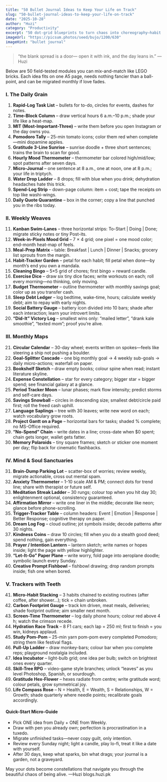 ```yaml
---
title: "50 Bullet Journal Ideas to Keep Your Life on Track"
slug: "50-bullet-journal-ideas-to-keep-your-life-on-track"
date: "2025-10-28"
author: "Huzi"
category: "Productivity"
excerpt: "50 dot-grid blueprints to turn chaos into choreography—habit trackers, mind maps, moon-phase logs, and other tiny miracles you draw yourself."
imageUrl: "https://picsum.photos/seed/bujo/1200/630"
imageHint: "bullet journal"
---
```


> “the blank spread is a door—
> open it with ink, and the day leans in.”
> —Huzi

Below are 50 field-tested modules you can mix-and-match like LEGO bricks.
Each idea fits on one A5 page, needs nothing fancier than a ball-point, and can be migrated monthly if love fades.

### I. The Daily Grain

1.  **Rapid-Log Task List** – bullets for to-do, circles for events, dashes for notes.
2.  **Time-Block Column** – draw vertical hours 6 a.m.–10 p.m.; shade your life like a heat-map.
3.  **MIT (Most-Important-Three)** – write them before you open Instagram or the day owns you.
4.  **Pomodoro Tally** – 25-min tomato icons; color them red when complete—mini dopamine apples.
5.  **Gratitude 3-Line Sunrise** – sunrise doodle + three short sentences; trains the brain to scan for good.
6.  **Hourly Mood Thermometer** – thermometer bar colored high/mid/low; spot patterns after seven days.
7.  **Micro-Journal** – one sentence at 8 a.m., one at noon, one at 8 p.m.; your life in triptych.
8.  **Water Drop Ladder** – 8 drops; fill with blue when you drink; dehydration headaches hate this trick.
9.  **Spend-Log Strip** – down-page column: item + cost; tape the receipts on top like washi-wings.
10. **Daily Quote Quarantine** – box in the corner; copy a line that punched you in the ribs today.

### II. Weekly Weaves

11. **Kanban Swim-Lanes** – three horizontal strips: To-Start | Doing | Done; migrate sticky notes or tiny Post-its.
12. **Week-in-Pixels Mood Grid** – 7 × 4 grid; one pixel = one mood color; end-month heat-map of feels.
13. **Meal-Prep Matrix** – table: Breakfast | Lunch | Dinner | Snacks; grocery list sprouts from the margin.
14. **Habit-Tracker Garden** – petal for each habit; fill petal when done—by month’s end you own a mandala.
15. **Cleaning Bingo** – 5×5 grid of chores; first bingo = reward candle.
16. **Exercise Dice** – draw six tiny dice faces; write workouts on each; roll every morning—no thinking, only moving.
17. **Budget Thermometer** – outline thermometer with monthly savings goal; color up as you transfer cash.
18. **Sleep Debt Ledger** – log bedtime, wake-time, hours; calculate weekly debt; aim to repay with early nights.
19. **Social Battery Gauge** – battery icon divided into 10 bars; shade after each interaction; learn your introvert limits.
20. **“Did-It” Victory Log** – smallest wins only: “mailed letter”, “drank kale smoothie”, “texted mom”; proof you’re alive.

### III. Monthly Maps

21. **Circular Calendar** – 30-day wheel; events written on spokes—feels like steering a ship not pushing a boulder.
22. **Goal-Splitter Cascade** – one big monthly goal → 4 weekly sub-goals → daily micro-actions; waterfall on paper.
23. **Bookshelf Sketch** – draw empty books; colour spine when read; instant literature skyline.
24. **Expense Constellation** – star for every category; bigger star = bigger spend; see financial galaxy at a glance.
25. **Period Tracker Moon** – lunar phases; mark flow intensity; predict storms and self-care days.
26. **Savings Snowball** – circles in descending size; smallest debt/circle paid first; roll the freed cash uphill.
27. **Language Saplings** – tree with 30 leaves; write new word on each; watch vocabulary grow roots.
28. **Project Gantt on a Page** – horizontal bars for tasks; shaded % complete; no MS-Office required.
29. **“No-Spend” Chain** – write dates in a line; cross-date when $0 spent; chain gets longer, wallet gets fatter.
30. **Memory Polaroids** – tiny square frames; sketch or sticker one moment per day; flip back for cinematic flashbacks.

### IV. Mind & Soul Sanctuaries

31. **Brain-Dump Parking Lot** – scatter-box of worries; review weekly, migrate actionable, cross out mental spam.
32. **Anxiety Thermometer** – 1-10 scale AM & PM; connect dots for trend line; share with therapist or future self.
33. **Meditation Streak Ladder** – 30 rungs; colour top when you hit day 30; enlightenment optional, consistency guaranteed.
34. **Affirmation Mirror** – write one liner in the middle; decorate like neon; glance before phone-scrolling.
35. **Trigger-Tracker Table** – column headers: Event | Emotion | Response | Better Response; cognitive therapy on paper.
36. **Dream Log Fog** – cloud outline; jot symbols inside; decode patterns after 30 nights.
37. **Kindness Coins** – draw 10 circles; fill when you do a stealth good deed; spend nothing, gain everything.
38. **Prayer / Intention Lantern** – lantern sketch; write names or hopes inside; light the page with yellow highlighter.
39. **“Let-It-Go” Paper Plane** – write worry, fold page into aeroplane doodle; symbolic launch every Sunday.
40. **Creative Prompt Fishbowl** – fishbowl drawing; drop random prompts inside; fish one when bored.

### V. Trackers with Teeth

41. **Micro-Habit Stacking** – 3 habits chained to existing routines (after coffee, after shower…); tick = chain unbroken.
42. **Carbon Footprint Gauge** – track km driven, meat meals, deliveries; shade footprint outline; aim smaller next month.
43. **Screen-Time Thermometer** – log daily phone hours; colour red above 4 h; watch the crimson recede.
44. **Hydration Race Track** – 8 F1 cars; each lap = 250 ml; first to finish = you win, kidneys applaud.
45. **Study Pom-Pom** – 25-min yarn pom-pom every completed Pomodoro; string them like festival flags.
46. **Pull-Up Ladder** – draw monkey-bars; colour bar when you complete reps; playground nostalgia included.
47. **Idea Incubator** – light-bulb grid; one idea per bulb; switch on brightest ones every quarter.
48. **Skill-Tree RPG** – video-game style branches; unlock “leaves” as you level Photoshop, Spanish, or sourdough.
49. **Gratitude Hex-Flower** – hexes radiate from centre; write gratitude word; colour petals, grow symmetrical joy.
50. **Life Compass Rose** – N = Health, E = Wealth, S = Relationships, W = Growth; shade quarterly where needle points; recalibrate goals accordingly.

#### Quick-Start Micro-Guide

- Pick ONE idea from Daily + ONE from Weekly.
- Draw with pen you already own; perfection is procrastination in a tuxedo.
- Migrate unfinished tasks—never copy guilt, only intention.
- Review every Sunday night; light a candle, play lo-fi, treat it like a date with yourself.
- After 30 days, keep what sparks, bin what drags; your journal is a garden, not a graveyard.

May your dots become constellations that navigate you through the beautiful chaos of being alive.
—Huzi
blogs.huzi.pk
